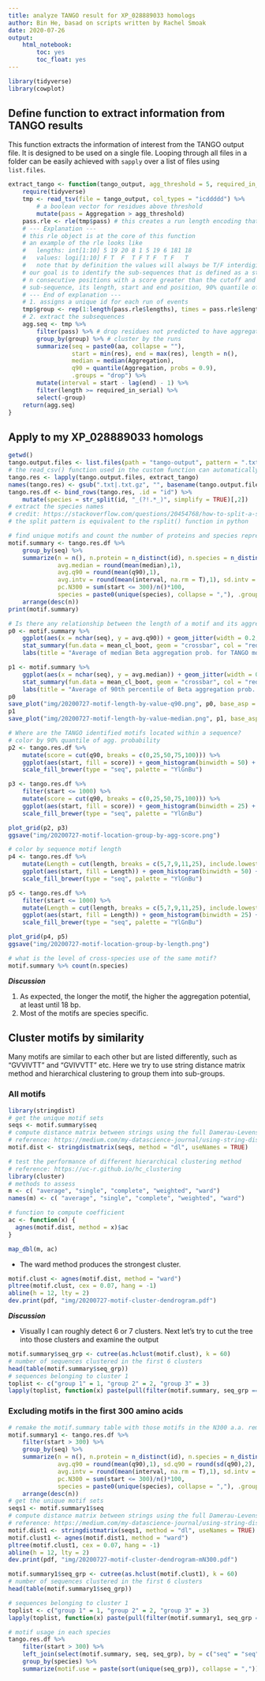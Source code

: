 ```yaml
---
title: analyze TANGO result for XP_028889033 homologs
author: Bin He, basad on scripts written by Rachel Smoak
date: 2020-07-26
output:
    html_notebook:
        toc: yes
        toc_float: yes
---
```


```r
library(tidyverse)
library(cowplot)
```

## Define function to extract information from  TANGO results

This function extracts the information of interest from the TANGO output file. It is designed to be used on a single file. Looping through all files in a folder can be easily achieved with `sapply` over a list of files using `list.files`.

```r
extract_tango <- function(tango_output, agg_threshold = 5, required_in_serial = 5) {
    require(tidyverse)
    tmp <- read_tsv(file = tango_output, col_types = "icddddd") %>% 
        # a boolean vector for residues above threshold
        mutate(pass = Aggregation > agg_threshold)
    pass.rle <- rle(tmp$pass) # this creates a run length encoding that will be useful for identifying the sub-sequences in a run longer than certain length
    # --- Explanation ---
    # this rle object is at the core of this function
    # an example of the rle looks like
    #   lengths: int[1:10] 5 19 20 8 1 5 19 6 181 18
    #   values: logi[1:10] F T  F  T F T F  T F   T
    #   note that by definition the values will always be T/F interdigited
    # our goal is to identify the sub-sequences that is defined as a stretch of 
    # n consecutive positions with a score greater than the cutoff and record the
    # sub-sequence, its length, start and end position, 90% quantile of the score
    # --- End of explanation ---
    # 1. assigns a unique id for each run of events
    tmp$group <- rep(1:length(pass.rle$lengths), times = pass.rle$lengths)
    # 2. extract the subsequences
    agg.seq <- tmp %>% 
        filter(pass) %>% # drop residues not predicted to have aggregation potential
        group_by(group) %>% # cluster by the runs
        summarize(seq = paste0(aa, collapse = ""),
                  start = min(res), end = max(res), length = n(),
                  median = median(Aggregation),
                  q90 = quantile(Aggregation, probs = 0.9),
                  .groups = "drop") %>% 
        mutate(interval = start - lag(end) - 1) %>% 
        filter(length >= required_in_serial) %>% 
        select(-group)
    return(agg.seq)
}
```

## Apply to my XP_028889033 homologs
```r
getwd()
tango.output.files <- list.files(path = "tango-output", pattern = ".txt|.txt.gz", full.names = T)
# the read_csv() function used in the custom function can automatically decompress gzipped files
tango.res <- lapply(tango.output.files, extract_tango)
names(tango.res) <- gsub(".txt|.txt.gz", "", basename(tango.output.files))
tango.res.df <- bind_rows(tango.res, .id = "id") %>% 
    mutate(species = str_split(id, "_(?!.*_)", simplify = TRUE)[,2]) 
# extract the species names
# credit: https://stackoverflow.com/questions/20454768/how-to-split-a-string-from-right-to-left-like-pythons-rsplit
# the split pattern is equivalent to the rsplit() function in python
```

```r
# find unique motifs and count the number of proteins and species represented
motif.summary <- tango.res.df %>% 
    group_by(seq) %>% 
    summarize(n = n(), n.protein = n_distinct(id), n.species = n_distinct(species),
              avg.median = round(mean(median),1),
              avg.q90 = round(mean(q90),1),
              avg.intv = round(mean(interval, na.rm = T),1), sd.intv = round(sd(interval, na.rm = T),2),
              pc.N300 = sum(start <= 300)/n()*100,
              species = paste0(unique(species), collapse = ","), .groups = "drop") %>% 
    arrange(desc(n))
print(motif.summary)

# Is there any relationship between the length of a motif and its aggregation value?
p0 <- motif.summary %>% 
    ggplot(aes(x = nchar(seq), y = avg.q90)) + geom_jitter(width = 0.2, alpha = 0.6) + 
    stat_summary(fun.data = mean_cl_boot, geom = "crossbar", col = "red") +
    labs(title = "Average of median Beta aggregation prob. for TANGO motifs of different lengths")

p1 <- motif.summary %>% 
    ggplot(aes(x = nchar(seq), y = avg.median)) + geom_jitter(width = 0.2, alpha = 0.6) + 
    stat_summary(fun.data = mean_cl_boot, geom = "crossbar", col = "red") +
    labs(title = "Average of 90th percentile of Beta aggregation prob. for TANGO motifs of different lengths")
p0
save_plot("img/20200727-motif-length-by-value-q90.png", p0, base_asp = 2)
p1
save_plot("img/20200727-motif-length-by-value-median.png", p1, base_asp = 2)

# Where are the TANGO identified motifs located within a sequence?
# color by 90% quantile of agg. probability
p2 <- tango.res.df %>% 
    mutate(score = cut(q90, breaks = c(0,25,50,75,100))) %>% 
    ggplot(aes(start, fill = score)) + geom_histogram(binwidth = 50) +
    scale_fill_brewer(type = "seq", palette = "YlGnBu")

p3 <- tango.res.df %>% 
    filter(start <= 1000) %>% 
    mutate(score = cut(q90, breaks = c(0,25,50,75,100))) %>% 
    ggplot(aes(start, fill = score)) + geom_histogram(binwidth = 25) +
    scale_fill_brewer(type = "seq", palette = "YlGnBu")

plot_grid(p2, p3)
ggsave("img/20200727-motif-location-group-by-agg-score.png")

# color by sequence motif length
p4 <- tango.res.df %>% 
    mutate(Length = cut(length, breaks = c(5,7,9,11,25), include.lowest = TRUE)) %>% 
    ggplot(aes(start, fill = Length)) + geom_histogram(binwidth = 50) +
    scale_fill_brewer(type = "seq", palette = "YlGnBu")

p5 <- tango.res.df %>% 
    filter(start <= 1000) %>% 
    mutate(Length = cut(length, breaks = c(5,7,9,11,25), include.lowest = TRUE)) %>% 
    ggplot(aes(start, fill = Length)) + geom_histogram(binwidth = 25) +
    scale_fill_brewer(type = "seq", palette = "YlGnBu")

plot_grid(p4, p5)
ggsave("img/20200727-motif-location-group-by-length.png")

# what is the level of cross-species use of the same motif?
motif.summary %>% count(n.species)
```
_**Discussion**_

1. As expected, the longer the motif, the higher the aggregation potential, at least until 18 bp.
1. Most of the motifs are species specific.

## Cluster motifs by similarity
Many motifs are similar to each other but are listed differently, such as "GVVIVTT" and "GVIVVTT" etc. Here we try to use string distance matrix method and hierarchical clustering to group them into sub-groups.

### All motifs
```r
library(stringdist)
# get the unique motif sets
seqs <- motif.summary$seq
# compute distance matrix between strings using the full Damerau-Levenshtein method
# reference: https://medium.com/my-datascience-journal/using-string-distance-to-group-text-variables-in-r-aa6d0f9226a6
motif.dist <- stringdistmatrix(seqs, method = "dl", useNames = TRUE)
```

```r
# test the performance of different hierarchical clustering method
# reference: https://uc-r.github.io/hc_clustering
library(cluster)
# methods to assess
m <- c( "average", "single", "complete", "weighted", "ward")
names(m) <- c( "average", "single", "complete", "weighted", "ward")

# function to compute coefficient
ac <- function(x) {
  agnes(motif.dist, method = x)$ac
}

map_dbl(m, ac)
```
- The ward method produces the strongest cluster.

```r
motif.clust <- agnes(motif.dist, method = "ward")
pltree(motif.clust, cex = 0.07, hang = -1)
abline(h = 12, lty = 2)
dev.print(pdf, "img/20200727-motif-cluster-dendrogram.pdf")
```
_**Discussion**_

- Visually I can roughly detect 6 or 7 clusters. Next let's try to cut the tree into those clusters and examine the output

```r
motif.summary$seq_grp <- cutree(as.hclust(motif.clust), k = 60)
# number of sequences clustered in the first 6 clusters
head(table(motif.summary$seq_grp))
# sequences belonging to cluster 1
toplist <- c("group 1" = 1, "group 2" = 2, "group 3" = 3)
lapply(toplist, function(x) paste(pull(filter(motif.summary, seq_grp == x), seq), collapse = "  "))
```

### Excluding motifs in the first 300 amino acids

```r
# remake the motif.summary table with those motifs in the N300 a.a. removed
motif.summary1 <- tango.res.df %>% 
    filter(start > 300) %>% 
    group_by(seq) %>% 
    summarize(n = n(), n.protein = n_distinct(id), n.species = n_distinct(species), 
              avg.q90 = round(mean(q90),1), sd.q90 = round(sd(q90),2),
              avg.intv = round(mean(interval, na.rm = T),1), sd.intv = round(sd(interval, na.rm = T),2),
              pc.N300 = sum(start <= 300)/n()*100,
              species = paste0(unique(species), collapse = ","), .groups = "drop") %>% 
    arrange(desc(n))
# get the unique motif sets
seqs1 <- motif.summary1$seq
# compute distance matrix between strings using the full Damerau-Levenshtein method
# reference: https://medium.com/my-datascience-journal/using-string-distance-to-group-text-variables-in-r-aa6d0f9226a6
motif.dist1 <- stringdistmatrix(seqs1, method = "dl", useNames = TRUE)
motif.clust1 <- agnes(motif.dist1, method = "ward")
pltree(motif.clust1, cex = 0.07, hang = -1)
abline(h = 12, lty = 2)
dev.print(pdf, "img/20200727-motif-cluster-dendrogram-mN300.pdf")
```

```r
motif.summary1$seq_grp <- cutree(as.hclust(motif.clust1), k = 60)
# number of sequences clustered in the first 6 clusters
head(table(motif.summary1$seq_grp))

# sequences belonging to cluster 1
toplist <- c("group 1" = 1, "group 2" = 2, "group 3" = 3)
lapply(toplist, function(x) paste(pull(filter(motif.summary1, seq_grp == x), seq), collapse = "  "))

# motif usage in each species
tango.res.df %>% 
    filter(start > 300) %>% 
    left_join(select(motif.summary, seq, seq_grp), by = c("seq" = "seq")) %>% 
    group_by(species) %>% 
    summarize(motif.use = paste(sort(unique(seq_grp)), collapse = ","))
```

